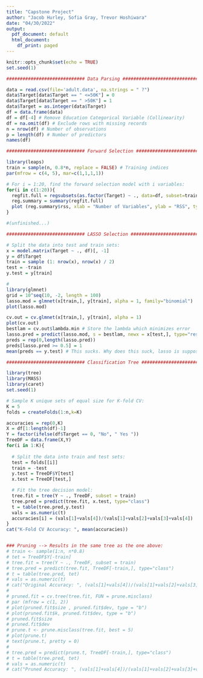 ---
title: "Capstone Project"
author: "Jacob Hurley, Sofia Gray, Trevor Hoshiwara"
date: "04/30/2022"
output:
  pdf_document: default
  html_document:
    df_print: paged
---

```{r setup, include=FALSE}
knitr::opts_chunk$set(echo = TRUE)
set.seed(1)
```

```{r}
############################# Data Parsing #############################

data = read.csv(file='adult.data', na.strings = " ?")
data$Target[data$Target == " <=50K"] = 0
data$Target[data$Target == " >50K"] = 1
data$Target = as.integer(data$Target)
df = data.frame(data)
df = df[-4] # Remove Education Categorical Variable (Collinearity)
df = na.omit(df) # Exclude rows with missing records
n = nrow(df) # Number of observations
p = length(df) # Number of predictors
names(df)
```

```{r}
############################# Forward Selection #############################

library(leaps)
train = sample(n, 0.8*n, replace = FALSE) # Training indices
par(mfrow = c(4, 5), mar=c(1,1,1,1))

# For i = 1:20, find the forward selection model with i variables:
for(i in c(1:20)){
  regfit.full = regsubsets(as.factor(Target) ~ ., data=df, subset=train, nvmax=i, method = "forward")
  reg.summary = summary(regfit.full)
  plot (reg.summary$rss, xlab = "Number of Variables", ylab = "RSS", type = "l")
}

#(unfinished...)

```

```{r}
############################# LASSO Selection #############################

# Split the data into test and train sets:
x = model.matrix(Target ~ ., df)[, -1]
y = df$Target
train = sample (1: nrow(x), nrow(x) / 2)
test = -train
y.test = y[train]

# 
library(glmnet)
grid = 10^seq(10, -2, length = 100)
lasso.mod = glmnet(x[train,], y[train], alpha = 1, family="binomial")
plot(lasso.mod)

cv.out = cv.glmnet(x[train,], y[train], alpha = 1)
plot(cv.out)
bestlam = cv.out$lambda.min # Store the lambda which minimizes error
lasso.pred = predict(lasso.mod, s = bestlam, newx = x[test,], type="response")
preds = rep(0,length(lasso.pred))
preds[lasso.pred >= 0.5] = 1
mean(preds == y.test) # This sucks. Why does this suck, lasso is supposed to be awesome
```

```{r}
############################# Classification Tree #############################

library(tree)
library(MASS)
library(caret)
set.seed(1)

# Sample K unique sets of equal size for K-fold CV:
K = 5
folds = createFolds(1:n,k=K)

accuracies = rep(0,K)
X = df[1:length(df)-1]
Y = factor(ifelse(df$Target == 0, "No", " Yes "))
TreeDF = data.frame(X,Y)
for(i in 1:K){
  
  # Split the data into train and test sets:
  test = folds[[i]]
  train = -test
  y.test = TreeDF$Y[test]
  x.test = TreeDF[test,]

  # Fit the tree decision model:
  tree.fit = tree(Y ~ ., TreeDF, subset = train)
  tree.pred = predict(tree.fit, x.test, type="class")
  t = table(tree.pred,y.test)
  vals = as.numeric(t)
  accuracies[i] = (vals[1]+vals[4])/(vals[1]+vals[2]+vals[3]+vals[4])
}
cat("K-Fold CV Accuracy: ", mean(accuracies))


### Pruning --> Results in the same tree as the one above:
# train <- sample(1:n, n*0.8)
# tet = TreeDF$Y[-train]
# tree.fit = tree(Y ~ ., TreeDF, subset = train)
# tree.pred = predict(tree.fit, TreeDF[-train,], type="class")
# t = table(tree.pred, tet)
# vals = as.numeric(t)
# cat("Original Accuracy: ", (vals[1]+vals[4])/(vals[1]+vals[2]+vals[3]+vals[4]))
# 
# pruned.fit = cv.tree(tree.fit, FUN = prune.misclass)
# par (mfrow = c(1, 2))
# plot(pruned.fit$size , pruned.fit$dev, type = "b")
# plot(pruned.fit$k, pruned.fit$dev, type = "b")
# pruned.fit$size
# pruned.fit$dev
# prune.t <- prune.misclass(tree.fit, best = 5)
# plot(prune.t)
# text(prune.t, pretty = 0)
# 
# tree.pred = predict(prune.t, TreeDF[-train,], type="class")
# t = table(tree.pred, tet)
# vals = as.numeric(t)
# cat("Pruned Accuracy: ", (vals[1]+vals[4])/(vals[1]+vals[2]+vals[3]+vals[4]))
```




